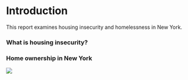 # Introduction

This report examines housing insecurity and homelessness in New York.

### What is housing insecurity?

### Home ownership in New York

![](results/owners_hhpct.png)
